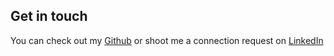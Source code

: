 ## Get in touch

You can check out my [Github](https://github.com/JamesLyddon) or shoot me a connection request on [LinkedIn](https://www.linkedin.com/in/james-lyddon/)
